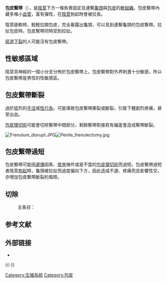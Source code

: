 {{Infobox anatomy
| Name        = 包皮繫帶
| Latin       = Frenulum praeputii
| Image       = Image of frenulum.jpg 
| Image2      =
| Caption2    =
| System      =
| Artery      =
| Vein        =
| Nerve       =
| Lymph       =
<!--
| GraySubject  = 262 
| GrayPage     = 1250 
| DorlandsPre  = f_16 
| DorlandsSuf  = 12379184  
-->
}}
'''包皮繫帶'''（{{lang-la|Frenulum Preputii Penis}}），是[[陰莖|陰莖]]下方一條負責固定及連繫[[龜頭|龜頭]]與[[包皮|包皮]]的[[軟組織|軟組織]]。包皮繫帶內藏多條小[[血管|血管]]，富有彈性，在[[陰莖|陰莖]]勃起時會被拉長。

陰莖疲軟時，輕輕拉開包皮，完全暴露出龜頭，可以見到連繫龜頭的包皮繫帶。拉扯包皮時，包皮繫帶同時受到拉扯。

[[尿道下裂|尿道下裂]]的人可能沒有包皮繫帶。

== 性敏感區域 ==
陰莖背神經的一個小分支分佈於包皮繫帶上，包皮繫帶對外界刺激十分敏感，所以包皮繫帶是男性的性敏感區。{{fact|大部份男性喜歡性行為時包皮繫帶被輕撫或[[口交|口交]]時用[[舌頭|舌頭]]舔。}}

== 包皮繫帶斷裂 ==
過於猛烈的[[手淫|手淫]]或[[性行為|性行為]]，可能導致包皮繫帶撕裂或斷裂，引致下體劇烈疼痛，甚至出血。

[[包皮環切術|包皮環切術]]可能會切除繫帶中間部分，剩餘繫帶對接若有偏差會造成繫帶斷裂。

[[File:Frenulum_disrupt.JPG|thumb]][[File:Penile_frenulectomy.jpg|thumb]]

== 包皮繫帶過短 ==
包皮繫帶可能因[[遺傳|遺傳]]因素、[[發育|發育]]條件或是不當的[[包皮環切術|包皮環切術]]而過短。包皮繫帶過短者陰莖[[勃起|勃起]]時，龜頭被拉扯而過度偏向下方，因此造成不適、疼痛而且影響性交，亦增加包皮繫帶斷裂的風險。

== 切除 ==
: 主条目：{{link-en|包皮繫帶切除術|Frenulectomy of the penis}}

== 参考文献 ==
{{Reflist}}

== 外部链接 ==
{{Commons category|Frenulum of the human penis}}
* {{cite book |first=Ken |last=McGrath |chapter=The Frenular Delta |chapter-url=http://www.norm.org/frenular.pdf |year=2001 |editor=Denniston GC, Hodges FM, Milos MF |title=Understanding Circumcision: A Multi-Disciplinary Approach to a Multi-Dimensional Problem |location=New York, NY |publisher=Kluwer |access-date=2012-06-29 |archive-date=2020-11-11 |archive-url=https://web.archive.org/web/20201111220904/http://norm.org/frenular.pdf |dead-url=no }}

{{-}}
{{人體解剖學特徵}}
{{男性生殖系統}}

[[Category:生殖系统|Category:生殖系统]]
[[Category:包皮|Category:包皮]]